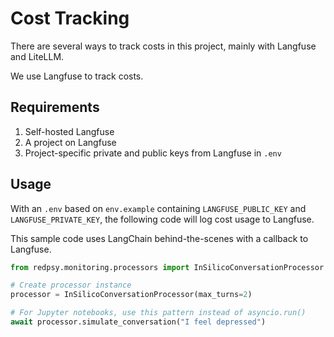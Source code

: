 # Cost Tracking

There are several ways to track costs in this project, mainly with Langfuse and LiteLLM.

We use Langfuse to track costs.

## Requirements

1. Self-hosted Langfuse
1. A project on Langfuse
1. Project-specific private and public keys from Langfuse in `.env`

## Usage

With an `.env` based on `env.example` containing `LANGFUSE_PUBLIC_KEY` and `LANGFUSE_PRIVATE_KEY`, the following code will log cost usage to Langfuse.

This sample code uses LangChain behind-the-scenes with a callback to Langfuse.

```python
from redpsy.monitoring.processors import InSilicoConversationProcessor

# Create processor instance
processor = InSilicoConversationProcessor(max_turns=2)

# For Jupyter notebooks, use this pattern instead of asyncio.run()
await processor.simulate_conversation("I feel depressed")
```
